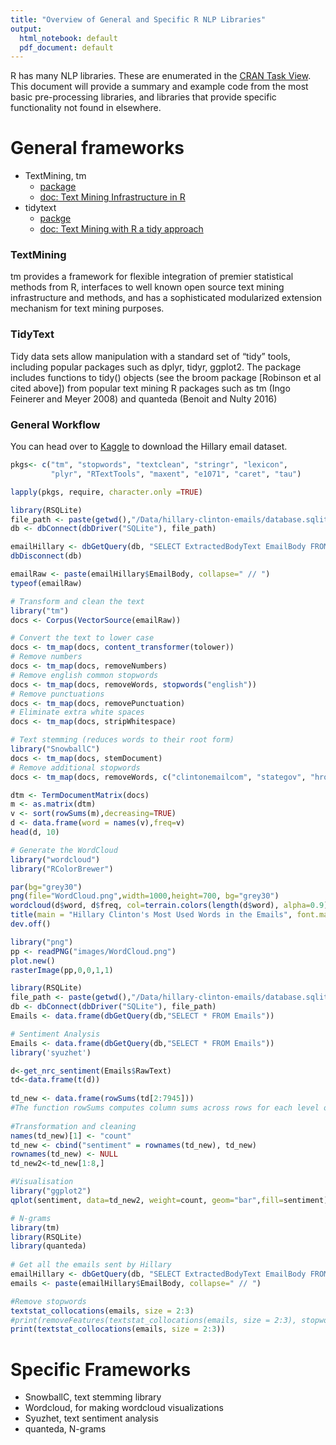 ```yaml
---
title: "Overview of General and Specific R NLP Libraries"
output:
  html_notebook: default
  pdf_document: default
---
```


R has many NLP libraries.  These are enumerated in the [CRAN Task View](https://cran.r-project.org/web/views/NaturalLanguageProcessing.html).  This document will provide a summary and example code from the most basic pre-processing libraries, and libraries that provide specific functionality not found in elsewhere.



# General frameworks

- TextMining, tm
  + [package](https://r-forge.r-project.org/projects/tm/)
  + [doc: Text Mining Infrastructure in R](http://www.jstatsoft.org/v25/i05/)
- tidytext
  + [packge](https://github.com/juliasilge/tidytext)
  + [doc: Text Mining with R a tidy approach](https://www.tidytextmining.com/index.html)



### TextMining

tm provides a framework for flexible integration of premier statistical methods from R, interfaces to well known open source text mining infrastructure and methods, and has a sophisticated modularized extension mechanism for text mining purposes.



### TidyText

Tidy data sets allow manipulation with a standard set of “tidy” tools, including popular packages such as dplyr, tidyr, ggplot2.  The package includes functions to tidy() objects (see the broom package [Robinson et al cited above]) from popular text mining R packages such as tm (Ingo Feinerer and Meyer 2008) and quanteda (Benoit and Nulty 2016)




### General Workflow

You can head over to [Kaggle](https://www.kaggle.com/kaggle/hillary-clinton-emails/downloads/hillary-clinton-emails.zip) to download the Hillary email dataset. 


```r
pkgs<- c("tm", "stopwords", "textclean", "stringr", "lexicon",
         "plyr", "RTextTools", "maxent", "e1071", "caret", "tau")

lapply(pkgs, require, character.only =TRUE)
```


```r
library(RSQLite)
file_path <- paste(getwd(),"/Data/hillary-clinton-emails/database.sqlite",sep='')
db <- dbConnect(dbDriver("SQLite"), file_path)
```

```r
emailHillary <- dbGetQuery(db, "SELECT ExtractedBodyText EmailBody FROM Emails e INNER JOIN Persons p ON e.SenderPersonId=P.Id WHERE p.Name='Hillary Clinton'  AND e.ExtractedBodyText != '' ORDER BY RANDOM()")
dbDisconnect(db)
```

```r
emailRaw <- paste(emailHillary$EmailBody, collapse=" // ")
typeof(emailRaw)
```

```r
# Transform and clean the text
library("tm")
docs <- Corpus(VectorSource(emailRaw))

# Convert the text to lower case
docs <- tm_map(docs, content_transformer(tolower))
# Remove numbers
docs <- tm_map(docs, removeNumbers)
# Remove english common stopwords
docs <- tm_map(docs, removeWords, stopwords("english"))
# Remove punctuations
docs <- tm_map(docs, removePunctuation)
# Eliminate extra white spaces
docs <- tm_map(docs, stripWhitespace)
```

```r
# Text stemming (reduces words to their root form)
library("SnowballC")
docs <- tm_map(docs, stemDocument)
# Remove additional stopwords
docs <- tm_map(docs, removeWords, c("clintonemailcom", "stategov", "hrod"))

dtm <- TermDocumentMatrix(docs)
m <- as.matrix(dtm)
v <- sort(rowSums(m),decreasing=TRUE)
d <- data.frame(word = names(v),freq=v)
head(d, 10)
```

```r
# Generate the WordCloud
library("wordcloud")
library("RColorBrewer")

par(bg="grey30")
png(file="WordCloud.png",width=1000,height=700, bg="grey30")
wordcloud(d$word, d$freq, col=terrain.colors(length(d$word), alpha=0.9), random.order=FALSE, rot.per=0.3 )
title(main = "Hillary Clinton's Most Used Words in the Emails", font.main = 1, col.main = "cornsilk3", cex.main = 1.5)
dev.off()
```

```r
library("png")
pp <- readPNG("images/WordCloud.png")
plot.new()
rasterImage(pp,0,0,1,1)
```



```r
library(RSQLite)
file_path <- paste(getwd(),"/Data/hillary-clinton-emails/database.sqlite",sep='')
db <- dbConnect(dbDriver("SQLite"), file_path)
Emails <- data.frame(dbGetQuery(db,"SELECT * FROM Emails"))
```

```r
# Sentiment Analysis
Emails <- data.frame(dbGetQuery(db,"SELECT * FROM Emails"))
library('syuzhet')

d<-get_nrc_sentiment(Emails$RawText)
td<-data.frame(t(d))
 
td_new <- data.frame(rowSums(td[2:7945]))
#The function rowSums computes column sums across rows for each level of a grouping variable.
 
#Transformation and cleaning
names(td_new)[1] <- "count"
td_new <- cbind("sentiment" = rownames(td_new), td_new)
rownames(td_new) <- NULL
td_new2<-td_new[1:8,]
```

```r
#Visualisation
library("ggplot2")
qplot(sentiment, data=td_new2, weight=count, geom="bar",fill=sentiment)+ggtitle("Email sentiments")
```

```r
# N-grams
library(tm)
library(RSQLite)
library(quanteda)
 
# Get all the emails sent by Hillary
emailHillary <- dbGetQuery(db, "SELECT ExtractedBodyText EmailBody FROM Emails e INNER JOIN Persons p ON e.SenderPersonId=P.Id WHERE p.Name='Hillary Clinton' AND e.ExtractedBodyText != '' ORDER BY RANDOM()")
emails <- paste(emailHillary$EmailBody, collapse=" // ")

#Remove stopwords
textstat_collocations(emails, size = 2:3)
#print(removeFeatures(textstat_collocations(emails, size = 2:3), stopwords("english")))    #deprecated
print(textstat_collocations(emails, size = 2:3))
```




# Specific Frameworks

- SnowballC, text stemming library
- Wordcloud, for making wordcloud visualizations
- Syuzhet, text sentiment analysis
- quanteda, N-grams

